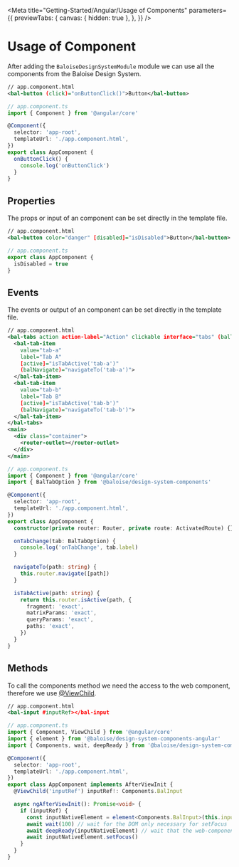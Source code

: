 
<Meta
  title="Getting-Started/Angular/Usage of Components"
  parameters={{
    previewTabs: {
      canvas: { hidden: true },
    },
  }}
/>

# Usage of Component

After adding the `BaloiseDesignSystemModule` module we can use all the components from the Baloise Design System.

```xml
// app.component.html
<bal-button (click)="onButtonClick()">Button</bal-button>
```

```typescript
// app.component.ts
import { Component } from '@angular/core'

@Component({
  selector: 'app-root',
  templateUrl: './app.component.html',
})
export class AppComponent {
  onButtonClick() {
    console.log('onButtonClick')
  }
}
```

## Properties

The props or input of an component can be set directly in the template file.

```xml
// app.component.html
<bal-button color="danger" [disabled]="isDisabled">Button</bal-button>
```

```typescript
// app.component.ts
export class AppComponent {
  isDisabled = true
}
```

## Events

The events or output of an component can be set directly in the template file.

```xml
// app.component.html
<bal-tabs action action-label="Action" clickable interface="tabs" (balTabChange)="onTabChange($event.detail)">
  <bal-tab-item
    value="tab-a"
    label="Tab A"
    [active]="isTabActive('tab-a')"
    (balNavigate)="navigateTo('tab-a')">
  </bal-tab-item>
  <bal-tab-item
    value="tab-b"
    label="Tab B"
    [active]="isTabActive('tab-b')"
    (balNavigate)="navigateTo('tab-b')">
  </bal-tab-item>
</bal-tabs>
<main>
  <div class="container">
    <router-outlet></router-outlet>
  </div>
</main>
```

```typescript
// app.component.ts
import { Component } from '@angular/core'
import { BalTabOption } from '@baloise/design-system-components'

@Component({
  selector: 'app-root',
  templateUrl: './app.component.html',
})
export class AppComponent {
  constructor(private router: Router, private route: ActivatedRoute) {}

  onTabChange(tab: BalTabOption) {
    console.log('onTabChange', tab.label)
  }

  navigateTo(path: string) {
    this.router.navigate([path])
  }

  isTabActive(path: string) {
    return this.router.isActive(path, {
      fragment: 'exact',
      matrixParams: 'exact',
      queryParams: 'exact',
      paths: 'exact',
    })
  }
}
```

## Methods

To call the components method we need the access to the web component, therefore we use [@ViewChild](https://angular.io/api/core/ViewChild).

```xml
// app.component.html
<bal-input #inputRef></bal-input
```

```typescript
// app.component.ts
import { Component, ViewChild } from '@angular/core'
import { element } from '@baloise/design-system-components-angular'
import { Components, wait, deepReady } from '@baloise/design-system-components'

@Component({
  selector: 'app-root',
  templateUrl: './app.component.html',
})
export class AppComponent implements AfterViewInit {
  @ViewChild('inputRef') inputRef!: Components.BalInput

  async ngAfterViewInit(): Promise<void> {
    if (inputRef) {
      const inputNativeElement = element<Components.BalInput>(this.inputRef)
      await wait(100) // wait for the DOM only necessary for setFocus
      await deepReady(inputNativeElement) // wait that the web-component is ready
      await inputNativeElement.setFocus()
    }
  }
}
```

<bal-doc-github link="/stories/getting-started/angular/03-01-usage-component.stories.mdx"></bal-doc-github>

